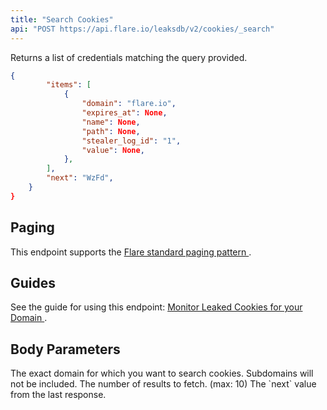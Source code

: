 ```yaml
---
title: "Search Cookies"
api: "POST https://api.flare.io/leaksdb/v2/cookies/_search"
---
```


Returns a list of credentials matching the query provided.

<ResponseExample>

```json Response Example
{
        "items": [
            {
                "domain": "flare.io",
                "expires_at": None,
                "name": None,
                "path": None,
                "stealer_log_id": "1",
                "value": None,
            },
        ],
        "next": "WzFd",
    }
}
```

</ResponseExample>

## Paging

This endpoint supports the 
[Flare standard paging pattern <Icon icon="book" size={16} />](/concepts/paging).

## Guides

See the guide for using this endpoint:
[Monitor Leaked Cookies for your Domain <Icon icon="book" size={16} />](/guides/cookie-monitoring).

## Body Parameters

<ParamField body="domain" type="string">
  The exact domain for which you want to search cookies. Subdomains will not be included.
</ParamField>

<ParamField body="size" type="number">
  The number of results to fetch. (max: 10)
</ParamField>

<ParamField body="from" type="string">
  The `next` value from the last response.
</ParamField>
